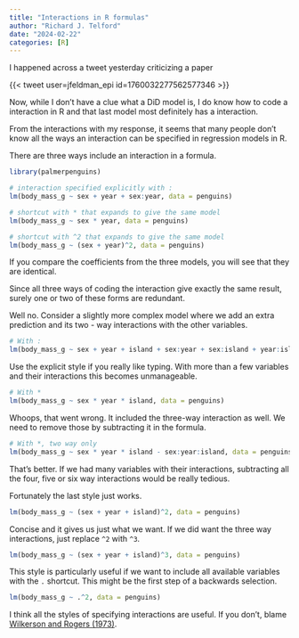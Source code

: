 ```yaml
---
title: "Interactions in R formulas"
author: "Richard J. Telford"
date: "2024-02-22"
categories: [R]
---
```


I happened across a tweet yesterday criticizing a paper

{{< tweet user=jfeldman_epi id=1760032277562577346 >}}

Now, while I don't have a clue what a DiD model is, I do know how to code a interaction in R and that last model most definitely has a interaction.

From the interactions with my response, it seems that many people don't know all the ways an interaction can be specified in regression models in R.

There are three ways include an interaction in a formula. 

```r
library(palmerpenguins)

# interaction specified explicitly with :
lm(body_mass_g ~ sex + year + sex:year, data = penguins)

# shortcut with * that expands to give the same model
lm(body_mass_g ~ sex * year, data = penguins)

# shortcut with ^2 that expands to give the same model
lm(body_mass_g ~ (sex + year)^2, data = penguins)
```

If you compare the coefficients from the three models, you will see that they are identical.

Since all three ways of coding the interaction give exactly the same result, surely one or two of these forms are redundant.

Well no. Consider a slightly more complex model where we add an extra prediction and its two - way interactions with the other variables. 


```r
# With :
lm(body_mass_g ~ sex + year + island + sex:year + sex:island + year:island, data = penguins)
```

Use the explicit style if you really like typing. With more than a few variables and their interactions this becomes unmanageable.


```r
# With *
lm(body_mass_g ~ sex * year * island, data = penguins)
```

Whoops, that went wrong. It included the three-way interaction as well. We need to remove those by subtracting it in the formula.


```r
# With *, two way only
lm(body_mass_g ~ sex * year * island - sex:year:island, data = penguins)
```

That's better. If we had many variables with their interactions, subtracting all the four, five or six way interactions would be really tedious.

Fortunately the last style just works.

```r
lm(body_mass_g ~ (sex + year + island)^2, data = penguins)
```

Concise and it gives us just what we want. If we did want the three way interactions, just replace `^2` with `^3`.

```r
lm(body_mass_g ~ (sex + year + island)^3, data = penguins)
```

This style is particularly useful if we want to include all available variables with the `.` shortcut. This might be the first step of a backwards selection.

```r
lm(body_mass_g ~ .^2, data = penguins)
```


I think all the styles of specifying interactions are useful. If you don't, blame [Wilkerson and Rogers (1973)](https://www.jstor.org/stable/2346786).

